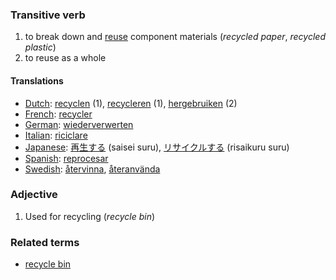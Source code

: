 ===Transitive verb===

#to break down and [[reuse]] component materials (''recycled paper'', ''recycled plastic'')
#to reuse as a whole

====Translations====
*[[Dutch]]: [[recyclen]] (1), [[recycleren]] (1), [[hergebruiken]] (2)
*[[French]]: [[recycler]]
*[[German]]: [[wiederverwerten]]
*[[Italian]]: [[riciclare]]
*[[Japanese]]: [[再生する]] (saisei suru), [[リサイクルする]] (risaikuru suru)
*[[Spanish]]: [[reprocesar]]
*[[Swedish]]: [[återvinna]], [[återanvända]]

===Adjective===

# Used for recycling (''recycle bin'')

===Related terms===
*[[recycle bin]]
